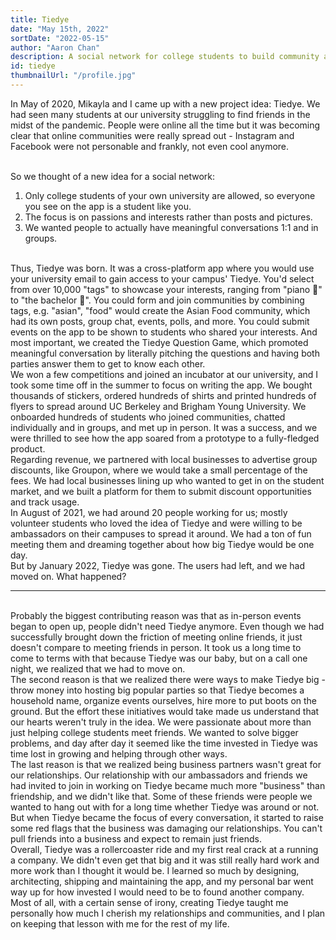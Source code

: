 ```yaml
---
title: Tiedye
date: "May 15th, 2022"
sortDate: "2022-05-15"
author: "Aaron Chan"
description: A social network for college students to build community and share their interests.
id: tiedye
thumbnailUrl: "/profile.jpg"
---
```


In May of 2020, Mikayla and I came up with a new project idea: Tiedye. We had seen many students at our university struggling to find friends in the midst of the pandemic. People were online all the time but it was becoming clear that online communities were really spread out - Instagram and Facebook were not personable and frankly, not even cool anymore.

<br />
So we thought of a new idea for a social network:

<br />
<ol
  className="ml-4"
  style={{ "list-style-type": "decimal", "margin-left": "20px" }}
>
  <li>
    Only college students of your own university are allowed, so everyone you
    see on the app is a student like you.
  </li>
  <li>
    The focus is on passions and interests rather than posts and pictures.
  </li>
  <li>
    We wanted people to actually have meaningful conversations 1:1 and in
    groups.
  </li>
</ol>

<br />
Thus, Tiedye was born. It was a cross-platform app where you would use your university
email to gain access to your campus' Tiedye. You'd select from over 10,000 "tags"
to showcase your interests, ranging from "piano 🎹" to "the bachelor 🌹". You could
form and join communities by combining tags, e.g. "asian", "food" would create the
Asian Food community, which had its own posts, group chat, events, polls, and more.
You could submit events on the app to be shown to students who shared your interests.
And most important, we created the Tiedye Question Game, which promoted meaningful
conversation by literally pitching the questions and having both parties answer them
to get to know each other.

<br />
We won a few competitions and joined an incubator at our university, and I took some
time off in the summer to focus on writing the app. We bought thousands of stickers,
ordered hundreds of shirts and printed hundreds of flyers to spread around UC Berkeley
and Brigham Young University. We onboarded hundreds of students who joined communities,
chatted individually and in groups, and met up in person. It was a success, and we
were thrilled to see how the app soared from a prototype to a fully-fledged product.

<br />
Regarding revenue, we partnered with local businesses to advertise group discounts,
like Groupon, where we would take a small percentage of the fees. We had local businesses
lining up who wanted to get in on the student market, and we built a platform for
them to submit discount opportunities and track usage.

<br />
In August of 2021, we had around 20 people working for us; mostly volunteer students
who loved the idea of Tiedye and were willing to be ambassadors on their campuses
to spread it around. We had a ton of fun meeting them and dreaming together about
how big Tiedye would be one day.

<br />
But by January 2022, Tiedye was gone. The users had left, and we had moved on. What
happened?
<br />
<hr className="mt-4"></hr>
<br />
Probably the biggest contributing reason was that as in-person events began to
open up, people didn't need Tiedye anymore. Even though we had successfully
brought down the friction of meeting online friends, it just doesn't compare to
meeting friends in person. It took us a long time to come to terms with that
because Tiedye was our baby, but on a call one night, we realized that we had to
move on.

<br />
The second reason is that we realized there were ways to make Tiedye big - throw
money into hosting big popular parties so that Tiedye becomes a household name, organize
events ourselves, hire more to put boots on the ground. But the effort these initiatives
would take made us understand that our hearts weren't truly in the idea. We were
passionate about more than just helping college students meet friends. We wanted
to solve bigger problems, and day after day it seemed like the time invested in Tiedye
was time lost in growing and helping through other ways.

<br />
The last reason is that we realized being business partners wasn't great for our
relationships. Our relationship with our ambassadors and friends we had invited to
join in working on Tiedye became much more "business" than friendship, and we didn't
like that. Some of these friends were people we wanted to hang out with for a long
time whether Tiedye was around or not. But when Tiedye became the focus of every
conversation, it started to raise some red flags that the business was damaging our
relationships. You can't pull friends into a business and expect to remain just friends.

<br />
Overall, Tiedye was a rollercoaster ride and my first real crack at a running a company.
We didn't even get that big and it was still really hard work and more work than
I thought it would be. I learned so much by designing, architecting, shipping and
maintaining the app, and my personal bar went way up for how invested I would need
to be to found another company. Most of all, with a certain sense of irony, creating
Tiedye taught me personally how much I cherish my relationships and communities,
and I plan on keeping that lesson with me for the rest of my life.
